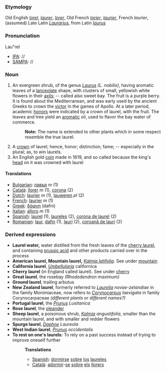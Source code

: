 ===Etymology===
Old English ''[[lorel]]'', ''[[laurer]]'', ''[[lorer]]'', Old French ''[[lorier]]'', ''[[laurier]]'', French ''laurier'', (assumed) Late Latin ''[[Laurarius]]'', from Latin ''[[laurus]]''
===Pronunciation===
Lau"rel 
*[[IPA]]: //
*[[SAMPA]]: //
===Noun===
#An evergreen shrub, of the genus ''[[Laurus]] (L. nobilis)'', having aromatic leaves of a [[lanceolate]] shape, with clusters of small, yellowish white flowers in their [[axils]]; -- called also sweet bay. The fruit is a purple berry. It is found about the Mediterranean, and was early used by the ancient Greeks to crown the [[victor]] in the games of Apollo. At a later period, academic [[honor]]s were indicated by a crown of laurel, with the fruit. The leaves and tree yield an [[aromatic]] oil, used to flavor the bay water of commerce.
#:'''Note:''' The name is extended to other plants which in some respect resemble the true laurel.
#A [[crown]] of laurel; hence, honor; distinction; fame; -- especially in the plural; as, to win laurels.
#An English gold [[coin]] made in 1619, and so called because the king's [[head]] on it was crowned with laurel
==== Translations ====
*[[Bulgarian]]: [[лавър]] ''m'' (1)
*[[Català]]: [[llorer]] ''m'' (1), [[corona]] (2)
*[[Dutch]]: [[laurier]] ''m'' (1), [[lauweren]] ''pl'' (2)
*[[French]]: [[laurier]] ''m'' (1)
*[[Greek]]: [[δάφνη]] (dafni)
*[[Italian]]: [[alloro]] ''m'' (1)
*[[Spanish]]: [[laurel]] (1), [[laureles]] (2), [[corona de laurel]] (2)
*[[Romanian]]: [[laur]], [[dafin]] (1), [[lauri]] (2), [[coroană de lauri]] (2)
===Derived expressions===
*'''Laurel water,''' water distilled from the fresh leaves of the [[cherry laurel]], and containing [[prussic acid]] and other products carried over in the process
*'''American laurel, Mountain laurel,''' ''[[Kalmia latifolia]]''. See under [[mountain]]
*'''California laurel''', ''[[Umbellularia]]'' californica
*'''Cherry laurel''' (in England called laurel). See under [[cherry]]
*'''Great laurel''', the rosebay ''(Rhododendron maximum)''
*'''Ground laurel''', trailing arbutus
*'''New Zealand laurel''', formerly referred to ''[[Laurelia]] novae-zelandiae'' in the family Monimiaceae, now refers to ''[[Corynocarpus]] laevigata'' in family Corynocarpaceae ''(different plants or different names?)''
*'''Portugal laurel''', the ''[[Prunus]] Lusitanica''
*'''Rose laurel''', the [[oleander]]
*'''Sheep laurel''', a poisonous shrub, ''[[Kalmia]] angustifolia'', smaller than the mountain laurel, and with smaller and redder flowers
*'''Spurge laurel''', ''[[Daphne]] Laureola''
*'''West Indian laurel''', ''[[Prunus]] occidentalis''
*'''To rest on one's laurels:''' To rely on a past success instead of trying to improve oneself further
*:'''Translations'''
*:*[[Spanish]]: [[dormirse]] [[sobre]] [[los]] [[laureles]]
*:*[[Català]]: [[adormir]]-[[se]] [[sobre]] [[els]] [[llorers]]